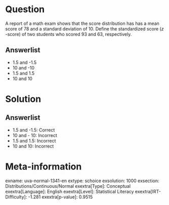 Question
========

A report of a math exam shows that the score distribution has has a mean score of 78 and a standard deviation of 10. Define the standardized score (*z* -score) of two students who scored 93 and 63, respectively.

Answerlist
----------

* 1.5 and -1.5
* 10 and -10
* 1.5 and 1.5
* 10 and 10

Solution
========

Answerlist
----------

* 1.5 and -1.5: Correct
* 10 and - 10: Incorrect
* 1.5 and 1.5: Incorrect
* 10 and 10: Incorrect

Meta-information
================
exname: uva-normal-1341-en
extype: schoice
exsolution: 1000
exsection: Distributions/Continuous/Normal
exextra[Type]: Conceptual
exextra[Language]: English
exextra[Level]: Statistical Literacy
exextra[IRT-Difficulty]: -1.281
exextra[p-value]: 0.9515
